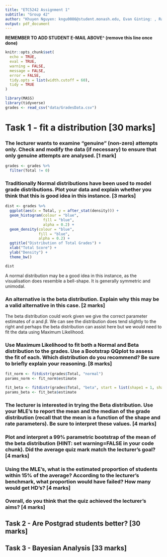 ```yaml
---
title: "ETC5242 Assignment 1"
subtitle: "Group 42"
author: "Khuyen Nguyen: kngu0086@student.monash.edu, Evan Ginting: , Rachitha Werake: "
output: pdf_document
---
```


**REMEMBER TO ADD STUDENT E-MAIL ABOVE^ (remove this line once done)**

```r
knitr::opts_chunk$set(
  echo = TRUE,
  eval = TRUE,
  warning = FALSE,
  message = FALSE,
  error = FALSE,
  tidy.opts = list(width.cutoff = 60),
  tidy = TRUE
)
```

```r
library(MASS)
library(tidyverse)
grades <- read_csv("data/GradesData.csv")
```

# Task 1 - fit a distribution [30 marks]
### The lecturer wants to examine “genuine” (non-zero) attempts only. Check and modify the data (if necessary) to ensure that only genuine attempts are analysed. [1 mark]

```r
grades <- grades %>%
  filter(Total != 0)
```

### Traditionally Normal distributions have been used to model grade distributions. Plot your data and explain whether you think that this is good idea in this instance. [3 marks]

```r
dist <- grades %>%
  ggplot(aes(x = Total, y = after_stat(density))) +
  geom_histogram(colour = "blue",
                 fill = "blue",
                 alpha = 0.2) +
  geom_density(colour = "blue",
               fill = "blue",
               alpha = 0.2) +
  ggtitle("Distribution of Total Grades") +
  xlab("Total Score") +
  ylab("Density") +
  theme_bw()

dist
```

A normal distribution may be a good idea in this instance, as the visualisation does resemble a bell-shape. It is generally symmetric and unimodal.

### An alternative is the beta distribution. Explain why this may be a valid alternative in this case. [2 marks]

The beta distribution could work given we give the correct parameter estimates of $\alpha$ and $\beta$. We can see the distribution does tend slightly to the right and perhaps the beta distribution can assist here but we would need to fit the data using Maximum Likelihood.

### Use Maximum Likelihood to fit both a Normal and Beta distribution to the grades. Use a Bootstrap QQplot to assess the fit of each. Which distribution do you recommend? Be sure to briefly explain your reasoning. [8 marks]

```r
fit_norm <- fitdistr(grades$Total, "normal")
params_norm <- fit_norm$estimate 
```

```r
fit_beta <- fitdistr(grades$Total, "beta", start = list(shape1 = 1, shape2 = 1))
params_beta <- fit_beta$estimate 
```

### The lecturer is interested in trying the Beta distribution. Use your MLE’s to report the mean and the median of the grade distribution (recall that the mean is a function of the shape and rate parameters). Be sure to interpret these values. [4 marks]

### Plot and interpret a 99% parametric bootstrap of the mean of the beta distribution (HINT: set warning=FALSE in your code chunk). Did the average quiz mark match the lecturer’s goal? [4 marks]

### Using the MLE’s, what is the estimated proportion of students within 15% of the average? According to the lecturer’s benchmark, what proportion would have failed? How many would get HD’s? [4 marks]

### Overall, do you think that the quiz achieved the lecturer’s aims? [4 marks]


## Task 2 - Are Postgrad students better? [30 marks]

## Task 3 - Bayesian Analysis [33 marks]
